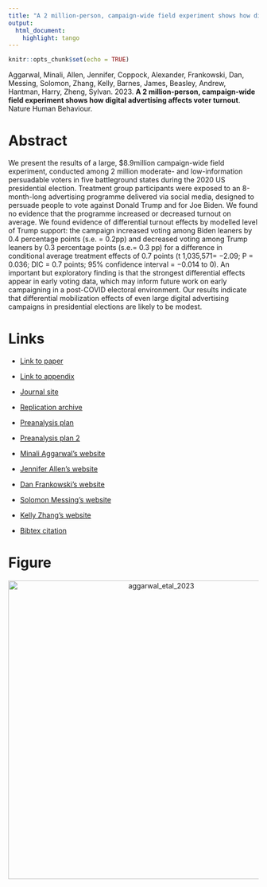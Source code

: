```yaml
---
title: "A 2 million-person, campaign-wide field experiment shows how digital advertising affects voter turnout"
output:
  html_document:
    highlight: tango
---
```


```r
knitr::opts_chunk$set(echo = TRUE)
```

Aggarwal, Minali, Allen, Jennifer, Coppock, Alexander, Frankowski, Dan, Messing, Solomon, Zhang, Kelly, Barnes, James, Beasley, Andrew, Hantman, Harry, Zheng, Sylvan. 2023. <b>A 2 million-person, campaign-wide field experiment shows how digital advertising affects voter turnout</b>. Nature Human Behaviour.

# Abstract
We present the results of a large, $8.9million campaign-wide field experiment, conducted among 2 million moderate- and low-information persuadable voters in five battleground states during the 2020 US presidential election. Treatment group participants were exposed to an 8-month-long advertising programme delivered via social media, designed to persuade people to vote against Donald Trump and for Joe Biden. We found no evidence that the programme increased or decreased turnout on average. We found evidence of differential turnout effects by modelled level of Trump support: the campaign increased voting among Biden leaners by 0.4 percentage points (s.e. = 0.2pp) and decreased voting among Trump leaners by 0.3 percentage points (s.e.= 0.3 pp) for a difference in conditional average treatment effects of 0.7 points (t 1,035,571= −2.09; P = 0.036; DIC = 0.7 points; 95% confidence interval = −0.014 to 0). An important but exploratory finding is that the strongest differential effects appear in early voting data, which may inform future work on early campaigning in a post-COVID electoral environment. Our results indicate that differential mobilization effects of even large digital advertising campaigns in presidential elections are likely to be modest.

# Links
 - <a href='aggarwal_etal_2023.pdf' target='_blank'>Link to paper</a>
 - <a href='aggarwal_etal_2023_appendix.pdf'target='_blank'>Link to appendix</a>
 - <a href='https://doi.org/10.1038/s41562-022-01487-4'target='_blank'>Journal site</a>
 - <a href='https://doi.org/10.7910/DVN/YMKVA1'target='_blank'>Replication archive</a>
 - <a href='https://osf.io/3evfp'target='_blank'>Preanalysis plan</a>
 - <a href='https://osf.io/jkush'target='_blank'>Preanalysis plan 2</a>

 - <a href= 'https://www.linkedin.com/in/minali-aggarwal' target='_blank'>Minali Aggarwal's website</a>
 - <a href= 'http://jennyallen.github.io/' target='_blank'>Jennifer Allen's website</a>
 - <a href= 'https://scholar.google.com/citations?user=hHsXTVgAAAAJ&hl=en' target='_blank'>Dan Frankowski's website</a>
 - <a href= 'https://solomonmg.github.io/' target='_blank'>Solomon Messing's website</a>
 - <a href= 'https://www.linkedin.com/in/kelly-w-zhang' target='_blank'>Kelly Zhang's website</a>
 - <a href='aggarwal_etal_2023.txt'target='_blank'>Bibtex citation</a>

# Figure
<center><img src="display_figures/aggarwal_etal_2023_display.png" alt="aggarwal_etal_2023" width="600"></center>